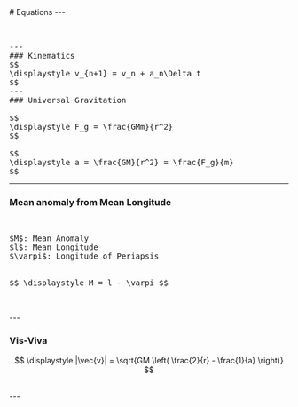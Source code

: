 

<Head>
  <title>Equations</title>
  <meta name="description" content="" />
  <link rel="icon" type="image/svg+xml" href="/favicon/lightmode/favicon.svg" />
  <link rel="icon" type="image/png" href="/favicon/lightmode/favicon.png" />
  <link
    rel="stylesheet"
    href="https://cdn.jsdelivr.net/npm/katex@0.16.0/dist/katex.min.css"
    integrity="sha384-Xi8rHCmBmhbuyyhbI88391ZKP2dmfnOl4rT9ZfRI7mLTdk1wblIUnrIq35nqwEvC"
    crossorigin="anonymous"
  />
</Head>

<div className="mt-8">
# Equations  
---  
  
<br/>
  
<pre> 

---
### Kinematics  
$$ 
\displaystyle v_{n+1} = v_n + a_n\Delta t
$$
---
### Universal Gravitation

$$
\displaystyle F_g = \frac{GMm}{r^2}
$$

$$
\displaystyle a = \frac{GM}{r^2} = \frac{F_g}{m}
$$
</pre>

---  
### Mean anomaly from Mean Longitude  

<br/>
<pre>
$M$: Mean Anomaly
$l$: Mean Longitude
$\varpi$: Longitude of Periapsis    
<br/>
$$ \displaystyle M = l - \varpi $$  
<br/>
</pre>
---  

### Vis-Viva

$$ \displaystyle |\vec{v}| = \sqrt{GM \left( \frac{2}{r} - \frac{1}{a} \right)} $$ 

<br/>
---
<br/>
<br/>
<br/>
</div>
